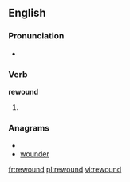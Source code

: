 ==English==

===Pronunciation===
* {{a|US}} {{IPA|/ɻi'wɑʊnd/}}
*: {{rhymes|aʊnd}}

===Verb===
'''rewound'''

# {{past of| to [[rewind]]}}

===Anagrams===
* {{alphagram|denoruw}}
* [[wounder#English|wounder]]

[[fr:rewound]]
[[pl:rewound]]
[[vi:rewound]]